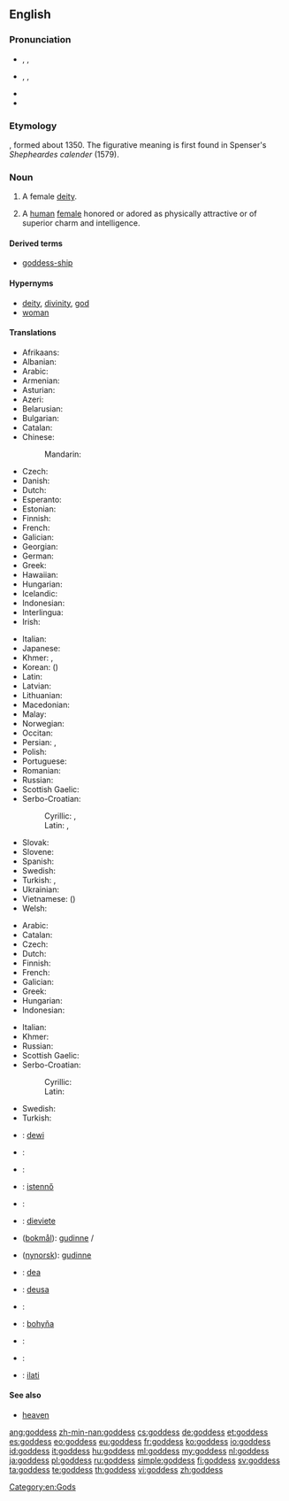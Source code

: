 {{also|Goddess}}
==English==

===Pronunciation===
* {{a|UK}} {{enPR|gŏd'ĕs}}, {{IPA|/ˈɡɒd.ɛs/}}, {{X-SAMPA|/"gQd.es/}}
* {{a|US}} {{enPR|gäd'ǐs}}, {{IPA|/ˈɡɑd.ɪs/}}, {{X-SAMPA|/"gAd.Is/}}
* {{audio|En-us-goddess.ogg|Audio (US)}}
* {{hyphenation|god|dess}}

===Etymology===
{{suffix|god|ess}}, formed about 1350. The figurative meaning is first found in Spenser's ''Shepheardes calender'' (1579).

===Noun===
{{en-noun|es}}

# {{context|religion|lang=en}} A female [[deity]].
# {{context|figuratively|lang=en}} A [[human]] [[female]] honored or adored as physically attractive or of superior charm and intelligence.

====Derived terms====
* [[goddess-ship]]

====Hypernyms====
* [[deity]], [[divinity]], [[god]]
* [[woman]]

====Translations====
{{trans-top|female deity}}
* Afrikaans: {{t-|af|godin}}
* Albanian: {{t-|sq|perëndeshë|f}}
* Arabic: {{t-|ar|إلاهة|f|alt=إلاهة|tr=ʾilāha}}
* Armenian: {{t-|hy|աստվածուհի|tr=astvacuhi|sc=Armn}}
* Asturian: {{t-|ast|diosa|f}}
* Azeri: {{t-|az|ilahə}}
* Belarusian: {{t-|be|багіня|f|tr=bahínja|sc=Cyrl}}
* Bulgarian: {{t+|bg|богиня|f|tr=bogínja}}
* Catalan: {{t-|ca|deessa|f}}
* Chinese:
*: Mandarin: {{t|cmn|女神|tr=nǚshén|sc=Hani}}
* Czech: {{t+|cs|bohyně|f}}
* Danish: {{t-|da|gudinde}}
* Dutch: {{t+|nl|godin}}
* Esperanto: {{t+|eo|diino}}
* Estonian: {{t-|et|jumalanna}}
* Finnish: {{t+|fi|jumalatar}}
* French: {{t+|fr|déesse|f}}
* Galician: {{t+|gl|deusa|f}}
* Georgian: {{t-|ka|ქალღმერთი|tr=k'alḡmert'i|sc=Geor}}
* German: {{t+|de|Göttin|f}}
* Greek: {{t+|el|θεά|f|tr=theá|sc=Grek}}
* Hawaiian: {{tø|haw|akua wahine}}
* Hungarian: {{t+|hu|istennő}}
* Icelandic: {{t+|is|gyðja|f}}
* Indonesian: {{t+|id|Dewi}}
* Interlingua: {{t-|ia|dea}}
* Irish: {{t-|ga|bandia|m}}
{{trans-mid}}
* Italian: {{t-|it|diva|f}}
* Japanese: {{t+|ja|女神|tr=[[めがみ]], megami|sc=Jpan}}
* Khmer: {{t-|km|ព្រះម៉ែ|tr=preah maeh|sc=Khmr}}, {{t+|km|ទេវី|tr=de vi|sc=Khmr}}
* Korean: {{t+|ko|여신|tr=yeosin|sc=Kore}} ({{t+|ko|女神|sc=Kore}})
* Latin: {{t+|la|dea|f}}
* Latvian: {{t-|lv|dieviete|f}}
* Lithuanian: {{t-|lt|deivė|f}}
* Macedonian: {{t-|mk|божица|f|tr=bóžica|sc=Cyrl}}
* Malay: {{t-|ms|dewi}}
* Norwegian: {{t+|no|gudinne|m}}
* Occitan: {{t-|oc|dieusa|f}}
* Persian: {{t+|fa|الهه|tr=elâhe|sc=fa-Arab}}, {{t-|fa|ایزدبانو|tr=izadbânu|sc=fa-Arab}}
* Polish: {{t+|pl|bogini|f}}
* Portuguese: {{t+|pt|deusa|f}}
* Romanian: {{t+|ro|zeiță|f}}
* Russian: {{t+|ru|богиня|f|tr=bogínja}}
* Scottish Gaelic: {{t-|gd|ban-dia|f}}
* Serbo-Croatian:
*: Cyrillic: {{t-|sh|богиња|f}}, {{t-|sh|божица|f}}
*: Latin: {{t-|sh|boginja|f}}, {{t-|sh|božica|f}}
* Slovak: {{t-|sk|bohyňa|f}}
* Slovene: {{t+|sl|boginja|f}}
* Spanish: {{t-|es|diosa|f}}
* Swedish: {{t+|sv|gudinna|c}}
* Turkish: {{t+|tr|tanrıça|f}}, {{t+|tr|ilahe|f}}
* Ukrainian: {{t+|uk|богиня|f|tr=bohýnja|sc=Cyrl}}
* Vietnamese: {{t-|vi|nữ thần}} ({{t-|vi|女神}})
* Welsh: {{t|cy|duwes|f}}
{{trans-bottom}}

{{trans-top|adored or idealized woman}}
* Arabic: {{t-|ar|معبودة|f|alt=معبودة|tr=maʿbuda}}
* Catalan: {{t-|ca|deessa|f}}
* Czech: {{t+|cs|bohyně|f}}
* Dutch: {{t+|nl|schoonheid}}
* Finnish: {{t+|fi|jumalatar}}
* French: {{t+|fr|déesse|f}}
* Galician: {{t+|gl|deusa|f}}
* Greek: {{t+|el|θεά|f|tr=theá|sc=Grek}}
* Hungarian: {{t+|hu|istennő}}
* Indonesian: {{t+|id|Dewi}}
{{trans-mid}}
* Italian: {{t-|it|diva|f}}
* Khmer: {{t-|km|ទេពធីតា|tr=dep thi dar|sc=Khmr}}
* Russian: {{t+|ru|богиня|f|tr=bogínja}}
* Scottish Gaelic: {{t-|gd|ban-dia|f}}
* Serbo-Croatian:
*: Cyrillic: {{t-|sh|богиња|f}}
*: Latin: {{t-|sh|boginja|f}}
* Swedish: {{t+|sv|gudinna|c}}
* Turkish: {{t+|tr|tanrıça}}
{{trans-bottom}}

{{checktrans-top}}
* {{ttbc|id}}: [[dewi]]
* {{ttbc|it}}: {{t+|it|dea|f}}
* {{ttbc|is}}: {{t+|is|gyðja|f}}
* {{ttbc|hu}}: [[istennő]] {{f}}
* {{ttbc|la}}: {{t+|la|dea|f}}
* {{ttbc|lv}}: [[dieviete]] {{f}}
* {{ttbc|no}} ([[bokmål]]): [[gudinne]] {{m}}/{{f}}
{{trans-mid}}
* {{ttbc|no}} ([[nynorsk]]): [[gudinne]] {{f}}
* {{ttbc|nov}}: [[dea]]
* {{ttbc|pt}}: [[deusa]] {{f}}
* {{ttbc|ro}}: {{t+|ro|zeiță|f}}
* {{ttbc|sk}}: [[bohyňa]] {{f}}
* {{ttbc|sl}}: {{t+|sl|boginja|f}}
* {{ttbc|es}}: {{t-|es|diosa|f}}
* {{ttbc|sux}}: [[ilati]]
{{trans-bottom}}

====See also====
* [[heaven]]

[[Category:en:Gods]]

[[ang:goddess]]
[[zh-min-nan:goddess]]
[[cs:goddess]]
[[de:goddess]]
[[et:goddess]]
[[es:goddess]]
[[eo:goddess]]
[[eu:goddess]]
[[fr:goddess]]
[[ko:goddess]]
[[io:goddess]]
[[id:goddess]]
[[it:goddess]]
[[hu:goddess]]
[[ml:goddess]]
[[my:goddess]]
[[nl:goddess]]
[[ja:goddess]]
[[pl:goddess]]
[[ru:goddess]]
[[simple:goddess]]
[[fi:goddess]]
[[sv:goddess]]
[[ta:goddess]]
[[te:goddess]]
[[th:goddess]]
[[vi:goddess]]
[[zh:goddess]]